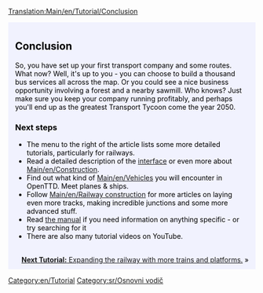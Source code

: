 [[Translation:Main/en/Tutorial/Conclusion]]
{{en/Tabs|5|5
|Vodič/Sr|1. Početak<!--
-->|Vodič/Autobusi/Sr|2. Autobusi<!--
-->|Vodič/Vozovi/Sr|3. Vozovi<!--
-->|Vodič/Avioni/Sr|4. Avioni<!--
-->|Vodič/Zaključak/Sr|5. I na kraju...}}
<div style="padding:.5em 1em 1em 1em; border-top:none; background-color:#f1f2fe; color:#000;">
{{sr/Vodič}}
==Conclusion==
So, you have set up your first transport company and some routes. What now? Well, it's up to you - you can choose to build a thousand bus services all across the map. Or you could see a nice business opportunity involving a forest and a nearby sawmill. Who knows? Just make sure you keep your company running profitably, and perhaps you'll end up as the greatest Transport Tycoon come the year 2050.

===Next steps===
* The menu to the right of the article lists some more detailed tutorials, particularly for railways.
* Read a detailed description of the [[Main/en/Game interface|interface]] or even more about [[Main/en/Construction]].
* Find out what kind of [[Main/en/Vehicles]] you will encounter in OpenTTD. Meet planes & ships.
* Follow [[Main/en/Railway construction]] for more articles on laying even more tracks, making incredible junctions and some more advanced stuff.
* Read [[Main/en/OpenTTD|the manual]] if you need information on anything specific - or try searching for it
* There are also many tutorial videos on YouTube.

<br style="clear:both;">
<span style="float: right">[[Main/en/Tutorial/Two Platforms|'''Next Tutorial:''' Expanding the railway with more trains and platforms.]] &raquo;</span>
</div>
[[Category:en/Tutorial]]
[[Category:sr/Osnovni vodič]]